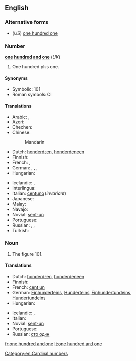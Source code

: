 ==English==

===Alternative forms===
* (''US'') [[one hundred one]]

===Number===
'''[[one]] [[hundred]] [[and]] [[one]]''' (''UK'')

# One hundred plus one.

====Synonyms====
* Symbolic: 101
* Roman symbols: CI

====Translations====
{{trans-top|one hundred plus one}}
* Arabic: {{t-|ar|مائة وواحد|m|tr=míʾa wa-wāḥid|sc=Arab}}, {{t-|ar|مائة وواحدة|f|tr=míʾa wa-wāḥida|sc=Arab}}
* Azeri: {{t-|az|yüz bir}}
* Chechen: {{tø|ce|бIе цхьаъ|tr=bje cxha’}}
* Chinese:
*: Mandarin: {{t|cmn|一百一|tr=yībǎi yī|sc=Hani}}
* Dutch: [[honderdeen]], [[honderdeneen]]
* Finnish: {{t+|fi|satayksi}}
* French: {{t-|fr|cent un|m}}, {{t-|fr|cent une|f}}
* German: {{t+|de|einhunderteins}}, {{t+|de|hunderteins}}, {{t-|de|einhundertundeins}}, {{t-|de|hundertundeins}}
* Hungarian: {{t+|hu|százegy}}
{{trans-mid}}
* Icelandic: {{t+|is|hundrað og einn|m}}, {{t-|is|eitthundrað og einn|m}}
* Interlingua: {{t-|ia|cento un}}
* Italian: [[centuno]] (''invariant'')
* Japanese: {{t-|ja|一百一|tr=いっぴゃくいち, ippyaku ichi|sc=Jpan}}
* Malay: {{t-|ms|seratus satu}}
* Navajo: {{tø|nv|tʼááłáhádí neeznádiin tʼááłáʼí}}
* Novial: [[sent-un]]
* Portuguese: {{t-|pt|cento e um}}
* Russian: {{qualifier|noun use singular}} {{t+|ru|сто один|tr=sto odín|m}}, {{t-|ru|сто одна|tr=sto odná|f}}, {{t-|ru|сто одно|tr=sto odnó|n}}
* Turkish: {{t-|tr|yüz bir}}
{{trans-bottom}}

===Noun===
{{en-noun|sg=[[one]] [[hundred]] [[and]] [[one]]|-}}

# The figure 101.

====Translations====
{{trans-top|figure 101}}
* Dutch: [[honderdeen]], [[honderdeneen]]
* Finnish: {{t+|fi|satayksi}}
* French: [[cent un]] {{m}}
* German: [[Einhunderteins]], [[Hunderteins]], [[Einhundertundeins]], [[Hundertundeins]]
* Hungarian: {{t+|hu|százegy}}
{{trans-mid}}
* Icelandic: {{t+|is|hundrað og einn|m}}, {{t-|is|eitthundrað og einn|m}}
* Italian: {{t-|it|centuno}}
* Novial: [[sent-un]]
* Portuguese: {{t-|pt|cento e um}}
* Russian: [[сто один]]
{{trans-bottom}}

[[Category:en:Cardinal numbers]]

[[fr:one hundred and one]]
[[lt:one hundred and one]]